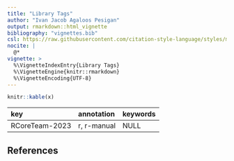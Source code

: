```yaml
---
title: "Library Tags"
author: "Ivan Jacob Agaloos Pesigan"
output: rmarkdown::html_vignette
bibliography: "vignettes.bib"
csl: https://raw.githubusercontent.com/citation-style-language/styles/master/apa.csl
nocite: |
  @*
vignette: >
  %\VignetteIndexEntry{Library Tags}
  %\VignetteEngine{knitr::rmarkdown}
  %\VignetteEncoding{UTF-8}
---
```





```r
knitr::kable(x)
```



|key            |annotation  |keywords |
|:--------------|:-----------|:--------|
|RCoreTeam-2023 |r, r-manual |NULL     |

## References
